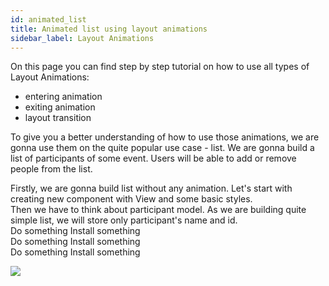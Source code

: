 ```yaml
---
id: animated_list
title: Animated list using layout animations
sidebar_label: Layout Animations
---
```



On this page you can find step by step tutorial on how to use all types of Layout Animations:
- entering animation
- exiting animation
- layout transition

To give you a better understanding of how to use those animations, we are gonna use them on the quite
popular use case - list. We are gonna build a list of participants of some event. Users will be able to add
or remove people from the list.

<TutorialStep stepNumber="1">
    <div>
        Firstly, we are gonna build list without any animation. Let's start with creating new component with View and some basic styles.
    </div>
    <Step1/>
    
</TutorialStep>
<TutorialStep stepNumber="2">
    <div>
        Then we have to think about participant model. As we are building quite simple list, we will store only participant's name and id.
    </div>
    <Step2/>
</TutorialStep>
<TutorialStep stepNumber="3">
    <div>
        Do something
        Install something
    </div>
    <TutorialCode/>
    
</TutorialStep>
<TutorialStep stepNumber="4">
    <div>
        Do something
        Install something
    </div>
    <TutorialCode/>
    
</TutorialStep>
<TutorialStep stepNumber="5">
    <div>
        Do something
        Install something
    </div>
    <TutorialCode/>
    
</TutorialStep>

![](/docs/events/final.gif)

